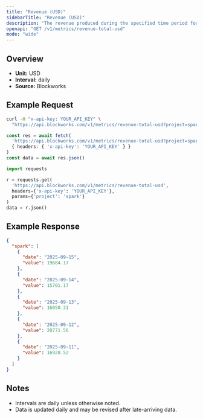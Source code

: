 ```yaml
---
title: "Revenue (USD)"
sidebarTitle: "Revenue (USD)"
description: "The revenue produced during the specified time period for given project."
openapi: "GET /v1/metrics/revenue-total-usd"
mode: "wide"
---
```


## Overview

- **Unit:** USD
- **Interval:** daily
- **Source:** Blockworks

## Example Request

<CodeGroup>

```bash cURL
curl -H "x-api-key: YOUR_API_KEY" \
  "https://api.blockworks.com/v1/metrics/revenue-total-usd?project=spark"
```

```typescript TypeScript
const res = await fetch(
  'https://api.blockworks.com/v1/metrics/revenue-total-usd?project=spark',
  { headers: { 'x-api-key': 'YOUR_API_KEY' } }
)
const data = await res.json()
```

```python Python
import requests

r = requests.get(
  'https://api.blockworks.com/v1/metrics/revenue-total-usd',
  headers={'x-api-key': 'YOUR_API_KEY'},
  params={'project': 'spark'}
)
data = r.json()
```

</CodeGroup>

## Example Response

```json
{
  "spark": [
    {
      "date": "2025-09-15",
      "value": 19684.17
    },
    {
      "date": "2025-09-14",
      "value": 15701.17
    },
    {
      "date": "2025-09-13",
      "value": 16050.31
    },
    {
      "date": "2025-09-12",
      "value": 20771.56
    },
    {
      "date": "2025-09-11",
      "value": 16928.52
    }
  ]
}
```

## Notes
- Intervals are daily unless otherwise noted.
- Data is updated daily and may be revised after late-arriving data.